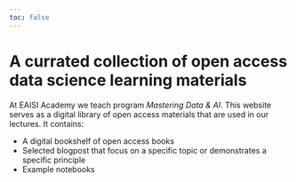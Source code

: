 ```yaml
---
toc: false
---
```


# A currated collection of open access data science learning materials

At EAISI Academy we teach program _Mastering Data & AI_. This website serves as a digital library of open access materials that are used in our lectures. It contains:

- A digital bookshelf of open access books
- Selected blogpost that focus on a specific topic or demonstrates a specific principle
- Example notebooks



